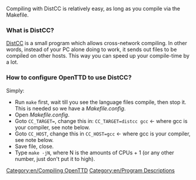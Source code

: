 Compiling with DistCC is relatively easy, as long as you compile via the Makefile.

=== What is DistCC? ===

[http://distcc.samba.org/ DistCC] is a small program which allows cross-network compiling. In other words, instead of your PC alone doing to work, it sends out files to be compiled on other hosts. This way you can speed up your compile-time by a lot.

=== How to configure OpenTTD to use DistCC? ===

Simply:

* Run <code>make</code> first, wait till you see the language files compile, then stop it. This is needed so we have a ''Makefile.config''.
* Open ''Makefile.config''.
* Goto <code>CC_TARGET=</code>, change this in: <code>CC_TARGET=distcc gcc</code> <- where gcc is your compiler, see note below.
* Goto <code>CC_HOST</code>, change this in <code>CC_HOST=gcc</code> <- where gcc is your compiler, see note below.
* Save file, close.
* Type <code>make -jN</code>, where N is the amounts of CPUs + 1 (or any other number, just don't put it to high).

{{en/note|Not all compilers can build files that your computer can read. This means you have to be very careful which hosts you use to help you out compiling.
Gentoo has a nice solution for that: it doesn't use ''gcc'', but, for example, ''i386-linux-pc-gnu-gcc''. Every host that supports this platform has this file, and so distcc can compile perfectly. Not all distros have this solution, so don't be all too surprised if you get weird errors.
Also, most distros support cross-compiling tools. Installing this on a slave can help out.}}

[[Category:en/Compiling OpenTTD]]
[[Category:en/Program Descriptions]]